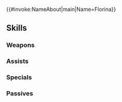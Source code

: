 {{#invoke:NameAbout|main|Name=Florina}}{{HeroPage Tabs}}
{{Hero Infobox
|Name=Florina
|Title=Lovely Flier
|GrowthModifier=None
|WeaponType=Blue Lance
|Origin=Fire Emblem: The Blazing Blade
|Gender=Female
|MoveType=Flying
|actorEN=Julie Kliewer
|actorJP=白城なお
|artist=ザザ
|resplendentArtist=ぷきゅのすけ
|releaseDate=February 2, 2017
|poolDate=February 2, 2017
|randomStartTime=2017-02-02T07:00:00Z
|poolRarities=3,4
|TagID=フロリーナ
|InternalID=44
|cv1=6
|cv2=1000300
|description=Youngest of three sisters who are Pegasus Knights of Ilia. Shy, gentle girl who loves animals. Appears in Fire Emblem: The Blazing Blade.
|Properties=resplendent,hel
|resplendentStartTime=2022-01-25T07:00:00Z
|resplendentEndTime=2022-02-10T06:59:59Z
}}
{{Stats Page
|Lv1HP=18|Lv1ATK=7|Lv1SPD=8|Lv1DEF=6|Lv1RES=8
|GRHP=55|GRATK=50|GRSPD=45|GRDEF=45|GRRES=60
}}
==Skills==
===Weapons===
{{Weapons Table
|weapon1=Iron Lance
|weapon1Default=1
|weapon1Unlock=1
|weapon2=Steel Lance
|weapon2Default=3
|weapon2Unlock=2
|weapon3=Heavy Spear
|weapon3Default=4
|weapon3Unlock=3
|weapon4=Heavy Spear+
|weapon4Default=5
|weapon4Unlock=5
|weapon5=Florina's Lance
|weapon5Default=
|weapon5Unlock=5
}}
===Assists===
{{Assists Table
|assist1=Ardent Sacrifice
|assist1Default=4
|assist1Unlock=3
}}
===Specials===
{{Specials Table}}
===Passives===
{{Passives Table
|passiveA1=Darting Blow 1
|passiveA2=Darting Blow 2
|passiveA3=Darting Blow 3
|passiveA1Unlock=1
|passiveA2Unlock=2
|passiveA3Unlock=4
|passiveC1=Breath of Life 1
|passiveC2=Breath of Life 2
|passiveC3=Breath of Life 3
|passiveC1Unlock=3
|passiveC2Unlock=4
|passiveC3Unlock=5
}}
{{Heroes Navbox}}